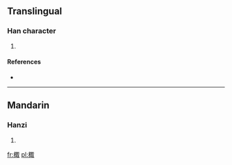 ==Translingual==

===Han character===
{{Han char|rn=75|rad=木|as=08|sn=12|four=4794<sub>0</sub>|canj=木尸十水 (DSJE)}}

# {{defn|Han|sort=木08}}

====References====
* {{Han ref|kx=0535.010|dkj=14990|dj=0922.200|hdz=21224.070|uh=68F7|ud=26871|bh=D9B4|bd=55732}}

----

==Mandarin==

===Hanzi===
{{cmn-hanzi|pin=[[zōu]] ([[zou1]])|wg=tsou<sup>1</sup>}}

# {{defn|lang=cmn|sort=木08}}

[[fr:棷]]
[[pl:棷]]